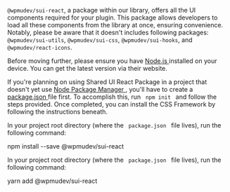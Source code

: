 

<style>{`
.csb-browsers-list {
	display: flex;
	flex-flow: row wrap;
	align-items: center;
}
.csb-browsers-list img {
	margin: 0;
	margin-right: 20px;
}
.csb-browsers-list img:last-child {
	margin-right: 0;
}
`}</style>

<Section contained={true} style={{ paddingTop: 0 }}>
	<p>
		<Code>@wpmudev/sui-react</Code>, a package within our library, offers all the UI components required for your plugin. This package allows developers to load all these components from the library at once, ensuring convenience. Notably, please be aware that it doesn't includes following packages: <Code>@wpmudev/sui-utils</Code>, <Code>@wpmudev/sui-css</Code>, <Code>@wpmudev/sui-hooks</Code>, and <Code>@wpmudev/react-icons</Code>.
	</p>
	<p>
		Before moving further, please ensure you have <a href="https://nodejs.org/" target="_blank">
		Node.js
	</a> installed on your device. You can get the latest version via their
		website.
	</p>
	<p>
		If you're planning on using Shared UI React Package in a project that
		doesn't yet use <a href="https://www.npmjs.com" target="_blank">
			Node Package Manager
		</a>, you'll have to create a <a href="https://docs.npmjs.com/files/package.json" target="_blank">
			package.json
		</a> file first. To accomplish this, run <Code> npm init </Code> and follow
		the steps provided. Once completed, you can install the CSS Framework by
		following the instructions beneath.
	</p>
</Section>
<Section
	title={{
		content: 'Install using NPM',
		small: true,
	}}
	contained={true}
	style={{ paddingTop: 0 }}
>
	<p>
		In your project root directory (where the <Code> package.json </Code> file
		lives), run the following command:
	</p>
	<Snippet>npm install --save @wpmudev/sui-react</Snippet>
</Section>
<Section
	title={{
		content: 'Install using Yarn',
		small: true,
	}}
	contained={true}
	style={{ paddingTop: 0 }}
>
	<p>
		In your project root directory (where the <Code> package.json </Code> file
		lives), run the following command:
	</p>
	<Snippet>yarn add @wpmudev/sui-react</Snippet>
</Section>

